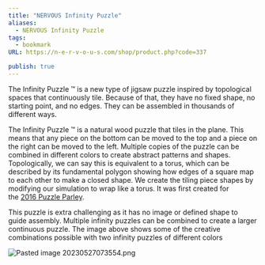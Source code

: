 ```yaml
---
title: "NERVOUS Infinity Puzzle"
aliases:
  - NERVOUS Infinity Puzzle
tags:
  - bookmark
URL: https://n-e-r-v-o-u-s.com/shop/product.php?code=337

publish: true
---
```




The Infinity Puzzle ™ is a new type of jigsaw puzzle inspired by topological spaces that continuously tile. Because of that, they have no fixed shape, no starting point, and no edges. They can be assembled in thousands of different ways.  
  
The Infinity Puzzle ™ is a natural wood puzzle that tiles in the plane. This means that any piece on the bottom can be moved to the top and a piece on the right can be moved to the left. Multiple copies of the puzzle can be combined in different colors to create abstract patterns and shapes. Topologically, we can say this is equivalent to a torus, which can be described by its fundamental polygon showing how edges of a square map to each other to make a closed shape. We create the tiling piece shapes by modifying our simulation to wrap like a torus. It was first created for the [2016 Puzzle Parley](http://www.puzzleparley.org/).  
  
This puzzle is extra challenging as it has no image or defined shape to guide assembly. Multiple infinity puzzles can be combined to create a larger continuous puzzle. The image above shows some of the creative combinations possible with two infinity puzzles of different colors

<img src="/content/Images/Pasted image 20230527073554.png" alt="Pasted image 20230527073554.png" className="max-w-full h-auto border border-gray-700 my-3 rounded" />

